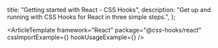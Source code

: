   title: "Getting started with React - CSS Hooks",
  description:
    "Get up and running with CSS Hooks for React in three simple steps.",
};


<ArticleTemplate
  framework="React"
  package="@css-hooks/react"
  cssImportExample={<CSSImportExample />}
  hookUsageExample={<HookUsageExample />}
/>
